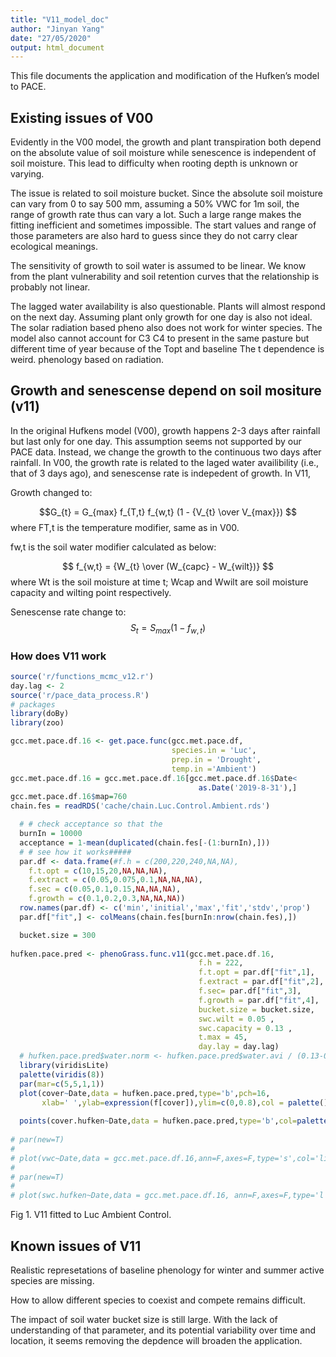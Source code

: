 ```yaml
---
title: "V11_model_doc"
author: "Jinyan Yang"
date: "27/05/2020"
output: html_document
---
```

This file documents the application and modification of the Hufken's model to PACE.

## Existing issues of V00
Evidently in the V00 model, the growth and plant transpiration both depend on the absolute value of soil moisture while senescence is independent of soil moisture. This lead to difficulty when rooting depth is unknown or varying. 

The issue is related to soil moisture bucket. Since the absolute soil moisture can vary from 0 to say 500 mm, assuming a 50% VWC for 1m soil, the range of growth rate thus can vary a lot. Such a large range makes the fitting inefficient and sometimes impossible. The start values and range of those parameters are also hard to guess since they do not carry clear ecological meanings. 

The sensitivity of growth to soil water is assumed to be linear. We know from the plant vulnerability and soil retention curves that the relationship is probably not linear. 

The lagged water availability is also questionable. Plants will almost respond on the next day. Assuming plant only growth for one day is also not ideal. 
The solar radiation based pheno also does not work for winter species. The model also cannot account for C3 C4 to present in the same pasture but different time of year because of the Topt and baseline
The t dependence is weird.  phenology based on radiation. 

## Growth and senescense depend on soil mositure (v11)

In the original Hufkens model (V00), growth happens 2-3 days after rainfall but last only for one day. This assumption seems not supported by our PACE data. Instead, we change the growth to the continuous two days after rainfall. In V00, the growth rate is related to the laged water availibility (i.e., that of 3 days ago), and senescense rate is indepedent of growth. In V11,

Growth changed to: 

$$G_{t} = G_{max} f_{T,t} f_{w,t}  (1 - {V_{t} \over V_{max}}) $$
where FT,t is the temperature modifier, same as in V00.  

fw,t is the soil water modifier calculated as below:


$$ f_{w,t} = {W_{t} \over (W_{capc} - W_{wilt})} $$
where Wt is the soil moisture at time t; Wcap and Wwilt are soil moisture capacity and wilting point respectively. 

Senescense rate change to:
$$S_{t} = S_{max}  (1 - f_{w,t}) $$

### How does V11 work 
```r
source('r/functions_mcmc_v12.r')
day.lag <- 2
source('r/pace_data_process.R')
# packages
library(doBy)
library(zoo)

gcc.met.pace.df.16 <- get.pace.func(gcc.met.pace.df,
                                    species.in = 'Luc',
                                    prep.in = 'Drought',
                                    temp.in ='Ambient')
gcc.met.pace.df.16 = gcc.met.pace.df.16[gcc.met.pace.df.16$Date<
                                          as.Date('2019-8-31'),]
gcc.met.pace.df.16$map=760
chain.fes = readRDS('cache/chain.Luc.Control.Ambient.rds')

  # # check acceptance so that the 
  burnIn = 10000
  acceptance = 1-mean(duplicated(chain.fes[-(1:burnIn),])) 
  # # see how it works#####
  par.df <- data.frame(#f.h = c(200,220,240,NA,NA),
    f.t.opt = c(10,15,20,NA,NA,NA),
    f.extract = c(0.05,0.075,0.1,NA,NA,NA),
    f.sec = c(0.05,0.1,0.15,NA,NA,NA),
    f.growth = c(0.1,0.2,0.3,NA,NA,NA))
  row.names(par.df) <- c('min','initial','max','fit','stdv','prop')
  par.df["fit",] <- colMeans(chain.fes[burnIn:nrow(chain.fes),])

  bucket.size = 300
  
hufken.pace.pred <- phenoGrass.func.v11(gcc.met.pace.df.16,
                                          f.h = 222,
                                          f.t.opt = par.df["fit",1],
                                          f.extract = par.df["fit",2],
                                          f.sec= par.df["fit",3],
                                          f.growth = par.df["fit",4],
                                          bucket.size = bucket.size,
                                          swc.wilt = 0.05 ,
                                          swc.capacity = 0.13 ,
                                          t.max = 45,
                                          day.lay = day.lag)
  # hufken.pace.pred$water.norm <- hufken.pace.pred$water.avi / (0.13-0.05)/300
  library(viridisLite)
  palette(viridis(8))
  par(mar=c(5,5,1,1))
  plot(cover~Date,data = hufken.pace.pred,type='b',pch=16,
       xlab=' ',ylab=expression(f[cover]),ylim=c(0,0.8),col = palette()[6])
  
  points(cover.hufken~Date,data = hufken.pace.pred,type='b',col=palette()[8],pch=16)
  
# par(new=T)
# 
# plot(vwc~Date,data = gcc.met.pace.df.16,ann=F,axes=F,type='s',col='lightskyblue')
# 
# par(new=T)
# 
# plot(swc.hufken~Date,data = gcc.met.pace.df.16, ann=F,axes=F,type='l',col='lightskyblue',lty='dashed')
```

Fig 1. V11 fitted to Luc Ambient Control. 

## Known issues of V11
Realistic represetations of baseline phenology for winter and summer active species are missing.

How to allow different species to coexist and compete remains difficult. 

The impact of soil water bucket size is still large. With the lack of understanding of that parameter, and its potential variability over time and location, it seems removing the depdence will broaden the application. 
